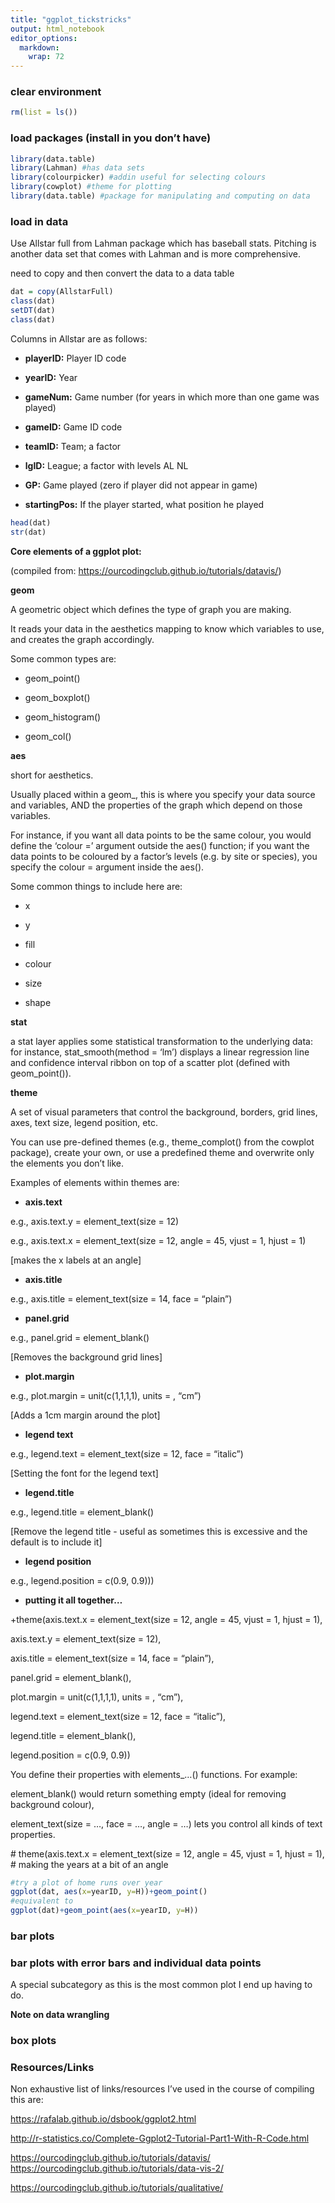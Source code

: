 ```yaml
---
title: "ggplot_tickstricks"
output: html_notebook
editor_options: 
  markdown: 
    wrap: 72
---
```


### clear environment

```r
rm(list = ls())
```

### load packages (install in you don't have)

```r
library(data.table)
library(Lahman) #has data sets
library(colourpicker) #addin useful for selecting colours
library(cowplot) #theme for plotting
library(data.table) #package for manipulating and computing on data
```

### load in data

Use Allstar full from Lahman package which has baseball stats. Pitching
is another data set that comes with Lahman and is more comprehensive.

need to copy and then convert the data to a data table

```r
dat = copy(AllstarFull)
class(dat)
setDT(dat)
class(dat)
```

Columns in Allstar are as follows:

-   **playerID:** Player ID code

-   **yearID:** Year

-   **gameNum:** Game number (for years in which more than one game was
    played)

-   **gameID:** Game ID code

-   **teamID:** Team; a factor

-   **lgID:** League; a factor with levels AL NL

-   **GP:** Game played (zero if player did not appear in game)

-   **startingPos:** If the player started, what position he played

```r
head(dat)
str(dat)
```

**Core elements of a ggplot plot:**

(compiled from: <https://ourcodingclub.github.io/tutorials/datavis/>)

**geom**

A geometric object which defines the type of graph you are making.

It reads your data in the aesthetics mapping to know which variables to
use, and creates the graph accordingly.

Some common types are:

-   geom_point()

-   geom_boxplot()

-   geom_histogram()

-   geom_col()

**aes**

short for aesthetics.

Usually placed within a geom\_, this is where you specify your data
source and variables, AND the properties of the graph which depend on
those variables.

For instance, if you want all data points to be the same colour, you
would define the 'colour =' argument outside the aes() function; if you
want the data points to be coloured by a factor's levels (e.g. by site
or species), you specify the colour = argument inside the aes().

Some common things to include here are:

-   x

-   y

-   fill

-   colour

-   size

-   shape

**stat**

a stat layer applies some statistical transformation to the underlying
data: for instance, stat_smooth(method = 'lm') displays a linear
regression line and confidence interval ribbon on top of a scatter plot
(defined with geom_point()).

**theme**

A set of visual parameters that control the background, borders, grid
lines, axes, text size, legend position, etc.

You can use pre-defined themes (e.g., theme_complot() from the cowplot
package), create your own, or use a predefined theme and overwrite only
the elements you don't like.

Examples of elements within themes are:

-   **axis.text**

e.g., axis.text.y = element_text(size = 12)

e.g., axis.text.x = element_text(size = 12, angle = 45, vjust = 1, hjust
= 1)

[makes the x labels at an angle]

-   **axis.title**

e.g., axis.title = element_text(size = 14, face = "plain")

-   **panel.grid**

e.g., panel.grid = element_blank()

[Removes the background grid lines]

-   **plot.margin**

e.g., plot.margin = unit(c(1,1,1,1), units = , "cm")

[Adds a 1cm margin around the plot]

-   **legend text**

e.g., legend.text = element_text(size = 12, face = "italic")

[Setting the font for the legend text]

-   **legend.title**

e.g., legend.title = element_blank()

[Remove the legend title - useful as sometimes this is excessive and the
default is to include it]

-   **legend position**

e.g., legend.position = c(0.9, 0.9)))

-   **putting it all together...**

+theme(axis.text.x = element_text(size = 12, angle = 45, vjust = 1,
hjust = 1),

axis.text.y = element_text(size = 12),

axis.title = element_text(size = 14, face = "plain"),

panel.grid = element_blank(),

plot.margin = unit(c(1,1,1,1), units = , "cm"),

legend.text = element_text(size = 12, face = "italic"),

legend.title = element_blank(),

legend.position = c(0.9, 0.9))

You define their properties with elements\_...() functions. For example:

element_blank() would return something empty (ideal for removing
background colour),

element_text(size = ..., face = ..., angle = ...) lets you control all
kinds of text properties.

\# theme(axis.text.x = element_text(size = 12, angle = 45, vjust = 1,
hjust = 1), \# making the years at a bit of an angle

```r
#try a plot of home runs over year
ggplot(dat, aes(x=yearID, y=H))+geom_point()
#equivalent to
ggplot(dat)+geom_point(aes(x=yearID, y=H))
```

### **bar plots**

### **bar plots with error bars and individual data points**

A special subcategory as this is the most common plot I end up having to
do.

**Note on data wrangling**

### **box plots**

### **Resources/Links**

Non exhaustive list of links/resources I've used in the course of
compiling this are:

<https://rafalab.github.io/dsbook/ggplot2.html>

<http://r-statistics.co/Complete-Ggplot2-Tutorial-Part1-With-R-Code.html>

<https://ourcodingclub.github.io/tutorials/datavis/>
<https://ourcodingclub.github.io/tutorials/data-vis-2/>

<https://ourcodingclub.github.io/tutorials/qualitative/>
